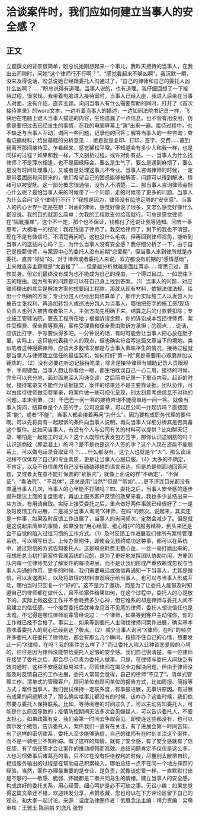 # 洽谈案件时，我们应如何建立当事人的安全感？
## 正文
立题撰文的背景很简单，盼总说她刚想起来一个事儿，我昨天接待的当事人，在我出去间隙时，问她“这个律师行不行啊？”、“感觉看起来不够凶啊”。我沉默一瞬，没来及得说话，盼总说她已经跟委托人沟通过了，“自己的律师和自己的委托人凶什么凶啊？……”盼总说得有道理。当事人说的，也有道理。我仔细回想了一下接待过程，很常规。我带着电脑进入接待室时，当事人已经入座，我进入后坐在当事人对面，没有介绍，直奔主题。询问当事人有什么需要帮助的同时，打开了《首次接待笔录》的word文本，一边听着当事人的描述，一边如同法院书记员一样，飞快地在电脑上键入当事人描述的内容，生怕遗漏了一点信息。也不管有用没用，仿佛是要把过去已经发生的事情，在我的电脑屏幕上“演”出来一遍。接待过程中，也不缺乏与当事人互动，询问一些问题，记录他的回答；解答当事人的一些咨询；查看证据材料，给出基础的分析意见……接着就是复印、打印、签字、交费……直到我离开那间接待室。乍看起来，感觉稀松平常。不知道会有多少人和我一样，也是同样的过程？如果和我一样，下文剖析过程，或许对你有益。一、当事人为什么找律师？不是萍水相逢，也不是因缘际会。要么是生气了，要么是遇到麻烦了，要么是没有时间处理事儿，又或者是处理这事儿不专业。当事人咨询律师的时候，一定是带着困惑和问题来的，他们希望自己的困惑能够被解答，问题可以得到解决，情绪可以被安抚。这一部分概念很通俗，没有人不清楚。二、那当事人咨询律师会担心什么呢？最怕当事人来的时候带了一个问题，走的时候带了更多的问题。当事人为什么会问“这个律师行不行？”我想是因为，律师没有给他足够的“安全感”。当事人的内心世界一定是在想：对面的律师，感觉好像说了很多，又怎么感觉好像什么都没说。我的目的就那么简单：欠我的工程款支付给我就行。可总是感觉律师在“隔靴搔痒”，这个不一定，那个也不保证，钱都付了还说让我等通知。回去一番思考，大概唯一的结论：我花钱请了律师了，我交给律师了，剩下的我也不清楚，现在不是有微信吗，不清楚再问吧。这也没什么毛病，但再回到律师视角，能听到当事人的这些内心吗？三、为什么当事人没有安全感？我仔细分析了一下，由于自己是授薪律师，与案源中心的委托人没有前期“恋爱期”，但当事人来到律所就是办委托、直奔“领证”的。对于律师或者委托人来说，双方都没有前期的“感情基础”，上来就直奔主题就是“太直接了”……但是越分析就越是面红耳赤……常思己过，善修其身。但它们最终没有成为也不能成为自己的理由，一个得过且过、一如既往下去的理由。因为所有的问题都可以在自己身上找到答案。（1）当事人的问题，对应律师输出的其实是解决方案他想要回工程款。那就从现有材料，依据法律法规，给出一个明确的方案：专业分包人已经出具结算单了，那作为实际施工人以发包人为被告主张权利，再追加转包人或违法分包人为当事人，哪怕把签字的施工员/现场负责人也列入被告或者第三人，主张方向先明确下来。结算之后的付款要扣除；专业施工管辖法院，要去工程所在地；根据诉请金额，你的诉讼成本包括律师费、案件受理费、保全费等费用，案件受理费和保全费由败诉方承担；的观点……说话，应该比打字、手写要快得多吧。一分钟说的话，有时可能会让当事人把心放在肚子里。实际上，这只能代表我个人的观点，但也确实符合写这篇文章当下的境地。类似笔者这种授薪律师，应该大多数情况都是与当事人素昧平生的情况，接待过程就是当事人与律师建立信任的最佳契机，如何打好“第一枪”真是需要用心琢磨并加以锤炼的。（2）没有必要边听边记接待笔录，除非是接待律师有辅助记录人员眼观手、手观键盘，当事人想让你看他一眼，都生怕耽误自己一心二用。接待的时候，完全可以充分地、面对面地深入沟通交谈，之后简单记录一下重点内容。起诉的时候，接待笔录又不能作为证据提交，案件的结果还不是主要靠证据。团队协作，可以由接待律师做阅卷笔录，将案件做一些可视化呈现，别太刻意考虑信息不对称的问题，本末倒置。（3）干巴巴一问一答的接待咨询不能简单地一问一答。就像当事人询问，结算单是个人签的字，公司没盖章，可以连公司一并起诉吗？直接回答“能”，或者“不能”，当事人都会接着再问“为什么”。因为要构成职务代理的要件啊。可以先将具有一起起诉的条件向当事人说明，再向当事人详细分析其是否具备这个要件。比如问当事人，有没有个人与公司有关的材料可以提供？比如聊天记录、哪怕是一起施工的证人？这个人既然代表发包方签字，那你认识送钢筋的吗？认识送商砼（即混凝土）的吗？是不是也是这个人签的字？这个人现在还能不能联系上，可以做电话录音取证吗？……什么都没有，这个人也就是个“人”。那么谈话过程不仅体现了自己的专业素质，更是让当事人心服口服。（4）太多的不确定，不肯定，以及不自信虽然自己没有磕磕碰碰的语言表达，但是总是侧面地回答问题，又或者太在意不能打保票的“紧箍咒”，就像上面说的样“不确定”、“不保证”、“看法院”、“不具体”，还总是用“当然”“但是”“假如”……更不济连目光都没有直逼当事人几次，当事人的心里能不打鼓吗？四、委托之后，当事人安全感的逐步提升建议上面的复盘思考，再加上服务客户反馈的效果来看，我也多少总结出来一些方法，有用请自取。实际上接受委托之后，重点做好两件事就已经很好了：一是及时反馈工作进展，二是减少当事人询问“X律师，在吗”的频次。说起来，其实还是一件事，如果及时反馈工作进展了，当事人的询问频次，定然会减少了。但是就是这说起来简单的事情，如果没有“用心经营、细心维护”的服务精神，到头来还是会不自觉的陷入过往习惯的工作方式。（1）及时反馈工作进展我们律所有案件管理系统，可以填写日志、上传办案附件，即使会见预约成功这种事，都可以在系统中，通过短信的方式告知委托人。这是盼总耗费无数心血，一丝一毫打磨出来的。我想盼总当初打磨案件管理系统的目的，是为了更好地发挥团队协助功用，方便团队内每一位律师充分了解案件的每项进展，而不是让我们形成严重依赖或忽视与当事人沟通的作用。更多的时候，我们需要电话或微信再通知一下当事人，尤其是微信，可以发送图片，以及将取得的材料直观展示给当事人，也可以与当事人形成互动，哪怕当时只回复一个“好的”。这不是为了邀功，而是为了让委托人能够及时知道自己的律师都在做什么，且不论案件结果如何，在这个过程中，委托人的心是放下的。实际上做这些工作并不会耗费多少心神，但它维系的却是律师与委托人间不易建立的信任感。一个接受委托后就神龙见首不见尾的律师，委托人想说信任也是太难。不记得是哪位律师前辈曾经说过：一个律师，如果等到客户主动催你，你的工作就已经不合格了。事实上，如果等到委托人主动找律师问案件进展，确实基本意味着委托人的耐心已经到达了极点。（2）减少当事人询问“X律师，在吗”的频次许多委托人在委托了律师后，都会有那么几个瞬间，按捺不住自己的心情，想要发此一问“X律师，在吗？我的案件怎么样了？”而让委托人陷入此种谈恋爱般的心境的，往往是因为律师没能带给委托人足够的安全感。我们自己很清楚，每一位律师在接受了委托之后，都会尽心尽责为委托人做事。只是，在律师与委托人间缺乏有效沟通时，这种不安感就极易滋生。尽管律师在竭尽全力解决问题，但由于律师没能及时反馈自己的工作进展，委托人常常会觉得，自己的律师“不见了”。清单式管理工作，清单式的管理客户。顾问单位有顾问单位的报告方式，比如周报、简报等方式；案件当事人，我们尝试保持一定联系度，有事报进展，无事讲原因。有进展有成果的问题解决了，那么确实啥事儿都没有的时候，该咋办？这些时候，我们依然要与委托人保持联系。比如，等待阅卷的时间过久了，可以主动告知委托人，可能是什么原因导致的；疫情防控期间无法多次会见嫌疑人，可以告诉委托人，不要太担心，如果政策有变，我们会第一时间去争取会见。即使连这些都没有，也可以偶尔发个微信，告诉委托人，案件我们一直有在关注，有了进展会第一时间告知。有了这样的密切联系，委托人至少能够确信，自己的律师有在时刻关注这个案件，而不是一骑绝尘不知所踪。有了这样的知情，就有了安全感，有了安全感就有了信任感，有了信任感才会让案件的推动顺畅而高效。总结问题肯定不仅仅是这么多，人也习惯做事后诸葛亮的事，只不过在没有拒绝权利的时候，尽量别太敝帚自珍，相信服务输出的过程是在帮助自己积累输入，哪怕总结一点不在同一个地方摔跤的经验。当然，案件办理最重要的是专业、是负责，就像谈恋爱一样，一直默默付出是不够的——敏感、脆弱、怀疑都是二者共同易生的情绪。建立当事人的安全感，构成良好的委托关系，用心经营、细心呵护是必不可缺之事。无讼小编：如果您觉得这篇文章还不错，欢迎转发分享、点赞收藏，您也可以在下方评论区留下自己的观点，和大家一起讨论。来源：温度法律圈作者：低眉念法主编：靖力责编：梁萌审核：王雅玉 陈丽娟 刘逸凡 张野